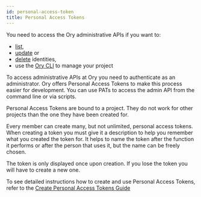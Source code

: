 ```yaml
---
id: personal-access-token
title: Personal Access Tokens
---
```


You need to access the Ory administrative APIs if you want to:

- [list](../cli/ory-identities-list.md),
- [update](../cli/ory-identities-get.md) or
- [delete](../cli/ory-identities-delete.md) identities,
- use the [Ory CLI](../guides/ory-cli-install-use.mdx) to manage your project

To access administrative APIs at Ory you need to authenticate as an
administrator.
Ory offers Personal Access Tokens to make this process easier for development.
You can use PATs to access the admin API from the command line or via scripts.

Personal Access Tokens are bound to a project.
They do not work for other projects than the one they have been created for.

Every member can create many, but not unlimited, personal access tokens.
When creating a token you must give it a description to help you remember what
you created the token for.
It helps to name the token after the function it performs or after the person
that uses it, but the name can be freely chosen.

The token is only displayed once upon creation. If you lose the token you will
have to create a new one.

To see detailed instructions how to create and use Personal Access Tokens, refer
to the
[Create Personal Access Tokens Guide](../guides/create-personal-access-token.mdx)
